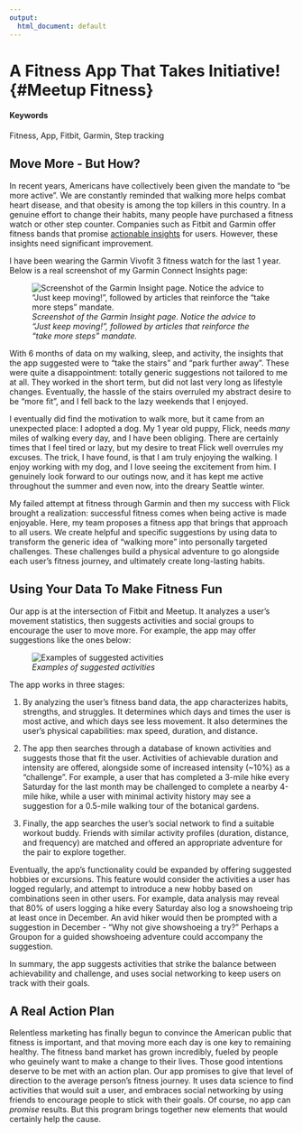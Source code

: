 ```yaml
---
output:
  html_document: default
---
```

# A Fitness App That Takes Initiative! {#Meetup Fitness}

#### Keywords

Fitness, App, Fitbit, Garmin, Step tracking

## Move More - But How?

In recent years, Americans have collectively been given the mandate to "be more active". We are constantly reminded that walking more helps combat heart disease, and that obesity is among the top killers in this country. In a genuine effort to change their habits, many people have purchased a fitness watch or other step counter. Companies such as Fitbit and Garmin offer fitness bands that promise [actionable insights](https://connect.garmin.com/en-US/features/insights) for users. However, these insights need significant improvement.

I have been wearing the Garmin Vivofit 3 fitness watch for the last 1 year. Below is a real screenshot of my Garmin Connect Insights page:

![*Screenshot of the Garmin Insight page. Notice the advice to "Just keep moving!", followed by articles that reinforce the "take more steps" mandate.*](./figures/figure01.png)  

 
With 6 months of data on my walking, sleep, and activity, the insights that the app suggested were to "take the stairs" and "park further away". These were quite a disappointment: totally generic suggestions not tailored to me at all. They worked in the short term, but did not last very long as lifestyle changes. Eventually, the hassle of the stairs overruled my abstract desire to be "more fit", and I fell back to the lazy weekends that I enjoyed. 

I eventually did find the motivation to walk more, but it came from an unexpected place: I adopted a dog. My 1 year old puppy, Flick, needs *many* miles of walking every day, and I have been obliging. There are certainly times that I feel tired or lazy, but my desire to treat Flick well overrules my excuses. The trick, I have found, is that I am truly enjoying the walking. I enjoy working with my dog, and I love seeing the excitement from him. I genuinely look forward to our outings now, and it has kept me active throughout the summer and even now, into the dreary Seattle winter.

My failed attempt at fitness through Garmin and then my success with Flick brought a realization: successful fitness comes when  being active is made enjoyable. Here, my team proposes a fitness app that brings that approach to all users. We create helpful and specific suggestions by using data to transform the generic idea of "walking more" into personally targeted challenges. These challenges build a physical adventure to go alongside each user's fitness journey, and ultimately create long-lasting habits. 

## Using Your Data To Make Fitness Fun 

Our app is at the intersection of Fitbit and Meetup. It analyzes a user's movement statistics, then suggests activities and social groups to encourage the user to move more. For example, the app may offer suggestions like the ones below: 

![*Examples of suggested activities*](./figures/figure02.jpg)  

The app works in three stages:  

1. By analyzing the user's fitness band data, the app characterizes habits, strengths, and struggles. It determines which days and times the user is most active, and which days see less movement. It also determines the user's physical capabilities: max speed, duration, and distance.  

2. The app then searches through a database of known activities and suggests those that fit the user. Activities of achievable duration and intensity are offered, alongside some of increased intensity (~10%) as a "challenge".  For example, a user that has completed a 3-mile hike every Saturday for the last month may be challenged to complete a nearby 4-mile hike, while a user with minimal activity history may see a suggestion for a 0.5-mile walking tour of the botanical gardens.  

3. Finally, the app searches the user's social network to find a suitable workout buddy. Friends with similar activity profiles (duration, distance, and frequency) are matched and offered an appropriate adventure for the pair to explore together.  

Eventually, the app's functionality could be expanded by offering suggested hobbies or excursions. This feature would consider the activities a user has logged regularly, and attempt to introduce a new hobby based on combinations seen in other users. For example, data analysis may reveal that 80% of users logging a hike every Saturday also log a snowshoeing trip at least once in December. An avid hiker would then be prompted with a suggestion in December - "Why not give showshoeing a try?" Perhaps a Groupon for a guided showshoeing adventure could accompany the suggestion.

In summary, the app suggests activities that strike the balance between achievability and challenge, and uses social networking to keep users on track with their goals.

## A Real Action Plan

Relentless marketing has finally begun to convince the American public that fitness is important, and that moving more each day is one key to remaining healthy. The fitness band market has grown incredibly, fueled by people who geuinely want to make a change to their lives. Those good intentions deserve to be met with an action plan. Our app promises to give that level of direction to the average person's fitness journey. It uses data science to find activities that would suit a user, and embraces social networking by using friends to encourage people to stick with their goals. Of course, no app can *promise* results. But this program brings together new elements that would certainly help the cause.
